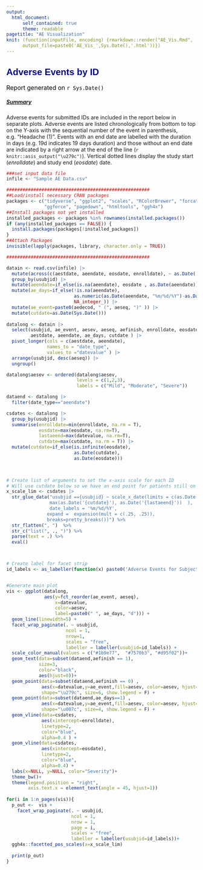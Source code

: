```yaml
---
output:
  html_document:
      self_contained: true
      theme: readable
pagetitle: "AE Visualization"
knit: (function(inputFile, encoding) {rmarkdown::render("AE_Vis.Rmd",
      output_file=paste0('AE_Vis_',Sys.Date(),'.html'))})
---
```


<style type="text/css">

h1 {
  font-size: 24px;
  color: DarkBlue;
  text-align: left;
     font-family:  'Source Sans Pro', sans-serif;
}

</style>

# <b>Adverse Events by ID </b>
<p style="text-align:left; color:black; font-size:16px;">Report generated on `r Sys.Date()`</p>

##### <b><u>Summary</b></u>
Adverse events for submitted IDs are included in the report below in separate plots. Adverse events are listed chronologically from bottom to top on the Y-axis with the sequential number of the event in parenthesis, e.g. "Headache (1)". Events with an end date are labelled with the duration in days (e.g. 19d indicates 19 days duration) and those without an end date are indicated by a right arrow at the end of the line (`r knitr::asis_output("\u279c")`). Vertical dotted lines display the study start (*enrolldate*) and study end (*eosdate*) date.
\

```r

###set input data file
infile <- "Sample AE Data.csv"

#####################################################
##Load/install necessary CRAN packages
packages <- c("tidyverse", "ggplot2", "scales", "RColorBrewer", "forcats", 
              "ggforce", "pagedown", "htmltools", "ggh4x")
##Install packages not yet installed
installed_packages <- packages %in% rownames(installed.packages())
if (any(installed_packages == FALSE)) {
  install.packages(packages[!installed_packages])
}
##Attach Packages
invisible(lapply(packages, library, character.only = TRUE))

#####################################################

```

```r

datain <- read.csv(infile) |> 
  mutate(across(c(aestdate, aeendate, eosdate, enrolldate), ~ as.Date(.x, "%m/%d/%Y" ))) |> 
  group_by(usubjid) |> 
  mutate(aeendate=if_else(is.na(aeendate), eosdate , as.Date(aeendate))) |> 
  mutate(ae_days=if_else(!is.na(aeendate), 
                         as.numeric(as.Date(aeendate, "%m/%d/%Y")-as.Date(aestdate, "%m/%d/%Y"))+1, 
                         NA_integer_)) |> 
  mutate(ae_event=paste0(aedecod, " (", aeseq, ")" )) |> 
  mutate(cutdate=as.Date(Sys.Date()))
  
datalong <- datain |> 
  select(usubjid, ae_event, aesev, aeseq, aefinish, enrolldate, eosdate, 
         aestdate, aeendate, ae_days, cutdate ) |>
  pivot_longer(cols = c(aestdate, aeendate), 
               names_to = "date_type", 
               values_to ="datevalue" ) |> 
  arrange(usubjid, desc(aeseq)) |> 
  ungroup()

datalong$aesev <- ordered(datalong$aesev,
                          levels = c(1,2,3),
                          labels = c("Mild", "Moderate", "Severe"))

dataend <- datalong |> 
  filter(date_type=="aeendate")

csdates <- datalong |> 
  group_by(usubjid) |> 
  summarise(enrolldate=min(enrolldate, na.rm = T), 
            eosdate=max(eosdate, na.rm=T), 
            lastaeend=max(datevalue, na.rm=T),
            cutdate=max(cutdate, na.rm = T)) |> 
  mutate(cutdate=if_else(is.infinite(eosdate), 
                         as.Date(cutdate), 
                         as.Date(eosdate)))
  


# Create list of arguments to set the x-axis scale for each ID
# Will use cutdate below so we have an end point for patients still on study
x_scale_lim <- csdates |>
  str_glue_data("usubjid =={usubjid} ~ scale_x_date(limits = c(as.Date('{enrolldate}'),
                max(as.Date('{cutdate}'), as.Date('{lastaeend}'))  ),
                date_labels = '%m/%d/%Y',
               expand =  expansion(mult = c(.25, .25)),
               breaks=pretty_breaks())") %>% 
  str_flatten(", ")  %>% 
  str_c("list(", ., ")") %>% 
  parse(text = .) %>% 
  eval()



# Create label for facet strip
id_labels <- as_labeller(function(x) paste0('Adverse Events for Subject ID = ', x ))


#Generate main plot
vis <- ggplot(datalong, 
              aes(y=fct_reorder(ae_event, aeseq),  
                  x=datevalue, 
                  color=aesev, 
                  label=paste0(" ", ae_days, "d"))) +
  geom_line(linewidth=5) +
  facet_wrap_paginate(. ~ usubjid, 
                      ncol = 1, 
                      nrow=1, 
                      scales = "free", 
                      labeller = labeller(usubjid=id_labels)) + 
  scale_color_manual(values = c("#1b9e77",  "#7570b3", "#d95f02"))+
  geom_text(data=subset(dataend,aefinish == 1), 
            size=3, 
            color="black",  
            aes(hjust=0))+
  geom_point(data=subset(dataend,aefinish == 0) , 
             aes(x=datevalue,y=ae_event,fill=aesev, color=aesev, hjust=0, vjust=0),
             shape="\u279c", size=6, show.legend = F) +
  geom_point(data=subset(dataend,ae_days==1) , 
             aes(x=datevalue,y=ae_event,fill=aesev, color=aesev, hjust=0, vjust=0),
             shape="\u007c", size=4, show.legend = F) +
  geom_vline(data=csdates, 
             aes(xintercept=enrolldate), 
             linetype=2, 
             color="blue", 
             alpha=0.4 ) +
  geom_vline(data=csdates, 
             aes(xintercept=eosdate), 
             linetype=2, 
             color="blue", 
             alpha=0.4) +
  labs(x=NULL, y=NULL, color="Severity")+
  theme_bw()+
  theme(legend.position = "right", 
        axis.text.x = element_text(angle = 45, hjust=1))
   
for(i in 1:n_pages(vis)){
  p_out <-  vis + 
    facet_wrap_paginate(. ~ usubjid, 
                        ncol = 1, 
                        nrow = 1, 
                        page = i, 
                        scales = "free", 
                        labeller = labeller(usubjid=id_labels))+
  ggh4x::facetted_pos_scales(x=x_scale_lim)
  
  print(p_out)
}



```




